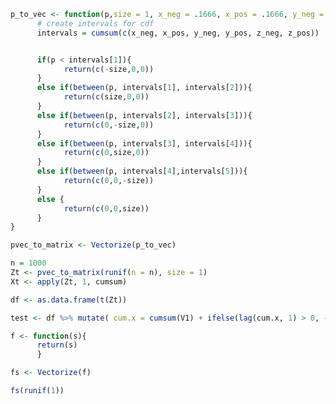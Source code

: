 ```R
p_to_vec <- function(p,size = 1, x_neg = .1666, x_pos = .1666, y_neg = .1666, y_pos = .1666, z_neg = .1666, z_pos = .1666){
      # create intervals for cdf
      intervals = cumsum(c(x_neg, x_pos, y_neg, y_pos, z_neg, z_pos))


      if(p < intervals[1]){
            return(c(-size,0,0))
      }
      else if(between(p, intervals[1], intervals[2])){
            return(c(size,0,0))
      }
      else if(between(p, intervals[2], intervals[3])){
            return(c(0,-size,0))
      }
      else if(between(p, intervals[3], intervals[4])){
            return(c(0,size,0))
      }
      else if(between(p, intervals[4],intervals[5])){
            return(c(0,0,-size))
      }
      else {
            return(c(0,0,size))
      }
}

pvec_to_matrix <- Vectorize(p_to_vec)
```
```R
n = 1000
Zt <- pvec_to_matrix(runif(n = n), size = 1)
Xt <- apply(Zt, 1, cumsum)
```
```R
df <- as.data.frame(t(Zt))

test <- df %>% mutate( cum.x = cumsum(V1) + ifelse(lag(cum.x, 1) > 0, -1/row_number(), 1/row_number()))

```


```R
f <- function(s){
      return(s)
      }

fs <- Vectorize(f)

fs(runif(1))
```






